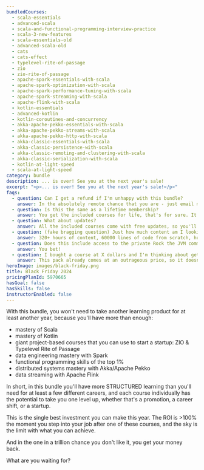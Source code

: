 ```yaml
---
bundledCourses:
  - scala-essentials
  - advanced-scala
  - scala-and-functional-programming-interview-practice
  - scala-3-new-features
  - scala-essentials-old
  - advanced-scala-old
  - cats
  - cats-effect
  - typelevel-rite-of-passage
  - zio
  - zio-rite-of-passage
  - apache-spark-essentials-with-scala
  - apache-spark-optimization-with-scala
  - apache-spark-performance-tuning-with-scala
  - apache-spark-streaming-with-scala
  - apache-flink-with-scala
  - kotlin-essentials
  - advanced-kotlin
  - kotlin-coroutines-and-concurrency
  - akka-apache-pekko-essentials-with-scala
  - akka-apache-pekko-streams-with-scala
  - akka-apache-pekko-http-with-scala
  - akka-classic-essentials-with-scala
  - akka-classic-persistence-with-scala
  - akka-classic-remoting-and-clustering-with-scala
  - akka-classic-serialization-with-scala
  - kotlin-at-light-speed
  - scala-at-light-speed
category: bundle
description: ... is over! See you at the next year's sale!
excerpt: "<p>... is over! See you at the next year's sale!</p>"
faqs:
  - question: Can I get a refund if I'm unhappy with this bundle?
    answer: In the absolutely remote chance that you are - just email me and you'll have your money back.
  - question: Is this the same as a lifetime membership?
    answer: You get the included courses for life, that's for sure. It's just that this bundle doesn't contain any future courses, unlike the monthly/yearly membership.
  - question: What about updates?
    answer: All the included courses come with free updates, so you'll get all of them for free.
  - question: (fake bragging question) Just how much content am I looking at?
    answer: 320+ hours of content, 60000 lines of code from scratch, hundreds of lessons and hundreds of live examples and exercises. Plus takeaway slides.
  - question: Does this include access to the private Rock the JVM community?
    answer: You bet!
  - question: I bought a course at X dollars and I'm thinking about getting this bundle. Do you offer discounts?
    answer: This pack already comes at an outrageous price, so it doesn't have additional discounts. "Discount" is its middle name, for crying out loud 😄
heroImage: images/black-friday.png
title: Black Friday 2024
pricingPlanId: 5970665
hasGoal: false
hasSkills: false
instructorEnabled: false
---
```



<CourseLayout>
<Fragment slot="description">
    <Section title="$2715 worth of courses for $395." color="#003366">
        <Prose class="mx-auto max-w-3xl">
With this bundle, you won't need to take another learning product for at least another year, because you'll have more than enough:

- mastery of Scala
- mastery of Kotlin
- giant project-based courses that you can use to start a startup: ZIO & Typelevel Rite of Passage
- data engineering mastery with Spark
- functional programming skills of the top 1%
- distributed systems mastery with Akka/Apache Pekko
- data streaming with Apache Flink

In short, in this bundle you'll have more STRUCTURED learning than you'll need for at least a few different careers, and each course individually has the potential to take you one level up, whether that's a promotion, a career shift, or a startup.

This is the single best investment you can make this year. The ROI is >100% the moment you step into your job after one of these courses, and the sky is the limit with what you can achieve.

And in the one in a trillion chance you don't like it, you get your money back.

What are you waiting for?

</Prose>
</Section>

</Fragment>
</CourseLayout>
